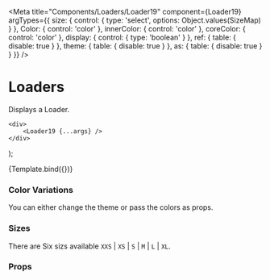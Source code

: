 
<Meta
    title="Components/Loaders/Loader19"
    component={Loader19}
    argTypes={{
        size: {
            control: {
                type: 'select',
                options: Object.values(SizeMap)
            }
        },
        Color: {
            control: 'color'
        },
        innerColor: {
            control: 'color'
        },
        coreColor: {
            control: 'color'
        },
        display: {
            control: {
                type: 'boolean'
            }
        },
        ref: {
            table: {
                disable: true
            }
        },
        theme: {
            table: {
                disable: true
            }
        },
        as: {
            table: {
                disable: true
            }
        }
    }}
/>

# Loaders

Displays a Loader.

    <div>
        <Loader19 {...args} />
    </div>
);

<Preview>
    <Story name="Loader19" args={{ size: 'S' }}>
        {Template.bind({})}
    </Story>
</Preview>

### Color Variations

You can either change the theme or pass the colors as props.

<Preview withToolbar>
    <div style={{ display: 'flex', justifyContent: 'space-around', flexWrap: 'wrap' }}>
        <Loader19 size="S" Color="green" innerColor="red" />
        <Loader19 size="S" Color="red" innerColor="green" />
    </div>
</Preview>

### Sizes

There are Six sizs available `XXS` | `XS` | `S` | `M` | `L` | `XL`.

<Preview withToolbar>
    <div style={{ display: 'flex', justifyContent: 'space-around', flexDirection: 'column' }}>
        <Loader19 size="XXS" />
        <Loader19 size="XS" />
        <Loader19 size="S" />
        <Loader19 size="M" />
        <Loader19 size="L" />
        <Loader19 size="XL" />
    </div>
</Preview>

### Props

<Props story="Loader19" />
